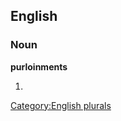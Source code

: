 ==English==

===Noun===
'''purloinments'''

# {{plural of|[[purloinment]]}}

[[Category:English plurals]]